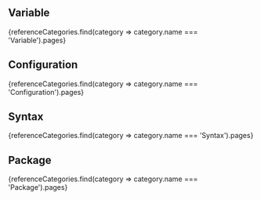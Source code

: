 
## Variable
<OverviewButtons>
    {referenceCategories.find(category => category.name === 'Variable').pages}
</OverviewButtons>

## Configuration
<OverviewButtons>
    {referenceCategories.find(category => category.name === 'Configuration').pages}
</OverviewButtons>

## Syntax
<OverviewButtons>
    {referenceCategories.find(category => category.name === 'Syntax').pages}
</OverviewButtons>

## Package
<OverviewButtons>
    {referenceCategories.find(category => category.name === 'Package').pages}
</OverviewButtons>
